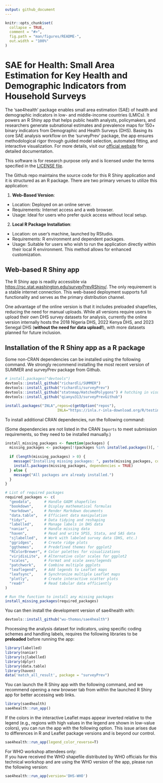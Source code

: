 ```yaml
---
output: github_document
---
```


<!-- README.md is generated from README.Rmd. Please edit that file -->

```r
knitr::opts_chunk$set(
  collapse = TRUE,
  comment = "#>",
  fig.path = "man/figures/README-",
  out.width = "100%"
)
```

# SAE for Health: Small Area Estimation for Key Health and Demographic Indicators from Household Surveys

<!-- badges: start -->
<!-- badges: end -->

The 'sae4health' package enables small area estimation (SAE) of health and demographic indicators in low- and middle-income countries (LMICs). It powers an R Shiny app that helps public health analysts, policymakers, and researchers generate subnational estimates and prevalence maps for 150+ binary indicators from Demographic and Health Surveys (DHS). Basing its core SAE analysis workflow on the 'surveyPrev' package, the app ensures methodological rigor through guided model selection, automated fitting, and interactive visualization. For more details, visit our [official website](https://wu-thomas.github.io/surveyPrev_website/){target="_blank"} for detailed documentation. 

This software is for research purpose only and is licensed under the terms specified in the [LICENSE file](https://github.com/wu-thomas/sae4health/blob/main/LICENSE.md).  

The Github repo maintains the source code for this R Shiny application and it is structured as an R package. There are two primary venues to utilize this application:

1. **Web-Based Version**:

* Location: Deployed on an online server.
* Requirements: Internet access and a web browser.
* Usage: Ideal for users who prefer quick access without local setup.

2. **Local R Package Installation**:

* Location: on user's machine, launched by RStudio. 
* Requirements: R environment and dependent packages.
* Usage: Suitable for users who wish to run the application directly within their local R environment. This method allows for enhanced customization.


## Web-based R Shiny app

The R Shiny app is readily accessible via [https://rsc.stat.washington.edu/surveyPrevRShiny/](https://rsc.stat.washington.edu/surveyPrevRShiny/). The only requirement is a stable internet connection. This web-based deployment supports full functionality and serves as the primary distribution channel.

One advantage of the online version is that it includes preloaded shapefiles, reducing the need for manual uploads. While all versions require users to upload their own DHS survey datasets for analysis, currently the online version internally hosts the 2018 Nigeria DHS, 2022 Kenya DHS, and 2023 Senegal DHS (**without the need for data upload!**), with more datasets planned for future inclusion.  


## Installation of the R Shiny app as a R package

Some non-CRAN dependencies can be installed using the following command. We strongly recommend installing the most recent version of SUMMER and surveyPrev package from Github. 

``` r
# install.packages("devtools")
devtools::install_github("richardli/SUMMER")
devtools::install_github("richardli/surveyPrev")
devtools::install_github("statnmap/HatchedPolygons") # hatching in visualizations
devtools::install_github("qianyu313/surveyPrevGithub")

install.packages("INLA",repos=c(getOption("repos"),
                        INLA="https://inla.r-inla-download.org/R/testing"),dep=TRUE)

```


To install additional CRAN dependencies, run the following command:  

(Some dependencies are not listed in the CRAN `Imports` to meet submission requirements, so they need to be installed manually.)

``` r

install_missing_packages <- function(packages) {
  missing_packages <- packages[!(packages %in% installed.packages()[, "Package"])]
  
  if (length(missing_packages) > 0) {
    message("Installing missing packages: ", paste(missing_packages, collapse = ", "))
    install.packages(missing_packages, dependencies = TRUE)
  } else {
    message("All packages are already installed.")
  }
}

# List of required packages
required_packages <- c(
  "geodata",      # Handle GADM shapefiles  
  "bookdown",     # Display mathematical formulas  
  "markdown",     # Render Markdown documents  
  "data.table",   # Efficient data manipulation  
  "tidyr",        # Data tidying and reshaping  
  "labelled",     # Manage labels in DHS data  
  "naniar",       # Handle missing data  
  "haven",        # Read and write SPSS, Stata, and SAS data  
  "sjlabelled",   # Work with labeled survey data (DHS, etc.)  
  "ggridges",     # Create ridge plots  
  "ggthemes",     # Predefined themes for ggplot2  
  "RColorBrewer", # Color palettes for visualizations  
  "viridisLite",  # Alternative color scales for ggplot2  
  "scales",       # Format and scale axes/legends  
  "patchwork",    # Combine multiple ggplots  
  "leaflegend",   # Add legends to Leaflet maps  
  "leafsync",     # Synchronize multiple Leaflet maps  
  "plotly",       # Create interactive scatter plots  
  "readr"         # Read tabular data efficiently  
)

# Run the function to install any missing packages
install_missing_packages(required_packages)

```



<!-- devtools::install_github("rspatial/geodata") # for downloading GAM shapefile -->



You can then install the development version of sae4health with:

``` r
devtools::install_github("wu-thomas/sae4health")
```

<!-- Our tool depends specifically on 2.12.0 version of the labelled package, so we make sure the correct version is used.  -->

<!-- ``` {r, eval=F, echo=T} -->
<!-- remotes::install_version("labelled", "2.12.0") -->
<!-- ``` -->

Processing the analysis dataset for indicators, using specific coding schemes and handling labels, requires the following libraries to be **preloaded** before running the app:  

```r
library(labelled)
library(naniar)
library(sjlabelled)
library(dplyr)
library(data.table)
library(haven)
data('match_all_result', package = "surveyPrev")

```


You can launch the R Shiny app with the following command, and we recommend opening a new browser tab from within the launched R Shiny app for better accessing web links.

```r

library(sae4health)
sae4health::run_app()

```


If the colors in the interactive Leaflet maps appear inverted relative to the legend (e.g., regions with high values in the legend are shown in low-value colors), you can run the app with the following option. This issue arises due to differences in R and Leaflet package versions and is beyond our control.

```r

sae4health::run_app(legend_color_reverse=T)

```

For WHO workshop attendees only:  
If you have received the WHO shapefile distributed by WHO officials for this technical workshop and are using the WHO version of the app, please run the following version:

```r

sae4health::run_app(version='DHS-WHO')

```

<!-- ## Deploy the RShiny app as a Docker image -->

<!-- The user need to first install the Docker desktop app from [https://docs.docker.com/get-docker/](https://docs.docker.com/get-docker/). -->
<!-- Windows users may need to enable the Windows Subsystem for Linux (WSL), which can be done by executing the ‘wsl  --install' in the command line. -->
<!-- Several methods are available for deploying this RShiny app locally using Docker. Special thanks to \@Charlton Callender for providing these deployment techniques. -->

<!-- ### Docker desktop app -->

<!-- 1. Open the Docker desktop app -->

<!-- 2. Download the image: -->
<!--     - This is only required the first time you use the app or for downloading a new version/tag. -->
<!--     - In the search bar, search for 'yunhanwu/saeforhealth:v1.0.1'. -->
<!--     - Hover cursor over relevant result and click 'Pull'. -->

<!-- 3. Run a container with the downloaded image: -->
<!--     - From sidebar, open 'Images' -> 'Local'. Should now have a row for 'Name'='yunhanwu/saeforhealth' and 'Tag'='v1.0.1'.  -->
<!--     - Under actions click 'Run' (the play button). -->
<!--     - Expand 'optional settings'. -->
<!--       - Under 'Ports': Fill 'Host port' with '3838'. -->
<!--     - Click 'Run' -->

<!-- 4. Open the RShiny app in your web browser by navigating to 'http://localhost:3838/'. -->

<!-- 5. When done, close the webpage and: -->
<!--     - From sidebar, open 'Containers'. -->
<!--     - Look for rows with 'Image'='yunhanwu/saeforhealth' & Status = 'Running'. -->
<!--     - Under 'Actions' click 'Stop' -->

<!-- ### Command line (with internet access) -->

<!-- 1. Open the command line. -->

<!-- 2. Download the image: `docker pull yunhanwu/saeforhealth:v1.0.1` -->

<!-- 3. Run a container with the downloaded image:　`docker run --rm -p 3838:3838 yunhanwu/saeforhealth:v1.0.1` -->

<!-- 4. Open the RShiny app in your web browser by navigating to 'http://localhost:3838/'. -->

<!-- 5. When done, close the webpage and: -->
<!--     - From sidebar, open 'Containers'. -->
<!--     - Look for rows with 'Image'='yunhanwu/saeforhealth' & Status = 'Running'. -->
<!--     - Under 'Actions' click 'Stop' -->

<!-- ### Command line (with file copy of image) -->

<!-- 1. Open the command line. -->

<!-- 2. Obtain the docker image in tar format from another source. Load into docker with: `docker load --input file_path.tar` -->

<!-- 3. Run a container with the downloaded image:　`docker run --rm -p 3838:3838 yunhanwu/saeforhealth:v1.0.1` -->

<!-- 4. Open the RShiny app in your web browser by navigating to 'http://localhost:3838/'. -->

<!-- 5. When done, close the webpage and: -->
<!--     - From sidebar, open 'Containers'. -->
<!--     - Look for rows with 'Image'='yunhanwu/saeforhealth' & Status = 'Running'. -->
<!--     - Under 'Actions' click 'Stop' -->


